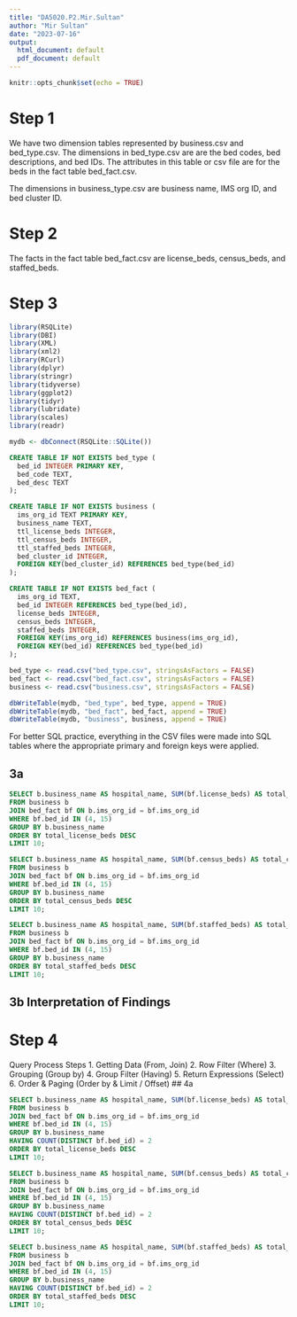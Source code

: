 ---
title: "DA5020.P2.Mir.Sultan"
author: "Mir Sultan"
date: "2023-07-16"
output:
  html_document: default
  pdf_document: default
---

```{r setup, include=FALSE}
knitr::opts_chunk$set(echo = TRUE)
```

# Step 1
We have two dimension tables represented by business.csv and bed_type.csv.
The dimensions in bed_type.csv are are the bed codes, bed descriptions, and bed IDs. The attributes in this table or csv file are for the beds in the fact table bed_fact.csv.

The dimensions in business_type.csv are business name, IMS org ID, and bed cluster ID. 


# Step 2
The facts in the fact table bed_fact.csv are license_beds, census_beds, and staffed_beds. 


# Step 3
```{r message=FALSE, warning=FALSE}
library(RSQLite)
library(DBI)
library(XML)
library(xml2)
library(RCurl)
library(dplyr)
library(stringr)
library(tidyverse)
library(ggplot2)
library(tidyr)
library(lubridate)
library(scales)
library(readr)

mydb <- dbConnect(RSQLite::SQLite())

```

```{sql, connection=mydb}
CREATE TABLE IF NOT EXISTS bed_type (
  bed_id INTEGER PRIMARY KEY,
  bed_code TEXT,
  bed_desc TEXT
);
```
```{sql, connection=mydb}
CREATE TABLE IF NOT EXISTS business (
  ims_org_id TEXT PRIMARY KEY,
  business_name TEXT,
  ttl_license_beds INTEGER,
  ttl_census_beds INTEGER,
  ttl_staffed_beds INTEGER,
  bed_cluster_id INTEGER,
  FOREIGN KEY(bed_cluster_id) REFERENCES bed_type(bed_id)
);
```
```{sql, connection=mydb}
CREATE TABLE IF NOT EXISTS bed_fact (
  ims_org_id TEXT,
  bed_id INTEGER REFERENCES bed_type(bed_id),
  license_beds INTEGER,
  census_beds INTEGER,
  staffed_beds INTEGER,
  FOREIGN KEY(ims_org_id) REFERENCES business(ims_org_id),
  FOREIGN KEY(bed_id) REFERENCES bed_type(bed_id)
);
```

```{r}
bed_type <- read.csv("bed_type.csv", stringsAsFactors = FALSE)
bed_fact <- read.csv("bed_fact.csv", stringsAsFactors = FALSE)
business <- read.csv("business.csv", stringsAsFactors = FALSE)

dbWriteTable(mydb, "bed_type", bed_type, append = TRUE)
dbWriteTable(mydb, "bed_fact", bed_fact, append = TRUE)
dbWriteTable(mydb, "business", business, append = TRUE)

```
For better SQL practice, everything in the CSV files were made into SQL tables where the appropriate primary and foreign keys were applied.

## 3a
```{sql, connection=mydb}
SELECT b.business_name AS hospital_name, SUM(bf.license_beds) AS total_license_beds
FROM business b
JOIN bed_fact bf ON b.ims_org_id = bf.ims_org_id
WHERE bf.bed_id IN (4, 15)
GROUP BY b.business_name
ORDER BY total_license_beds DESC
LIMIT 10;
```

```{sql, connection=mydb}
SELECT b.business_name AS hospital_name, SUM(bf.census_beds) AS total_census_beds
FROM business b
JOIN bed_fact bf ON b.ims_org_id = bf.ims_org_id
WHERE bf.bed_id IN (4, 15)
GROUP BY b.business_name
ORDER BY total_census_beds DESC
LIMIT 10;
```

```{sql, connection=mydb}
SELECT b.business_name AS hospital_name, SUM(bf.staffed_beds) AS total_staffed_beds
FROM business b
JOIN bed_fact bf ON b.ims_org_id = bf.ims_org_id
WHERE bf.bed_id IN (4, 15)
GROUP BY b.business_name
ORDER BY total_staffed_beds DESC
LIMIT 10;
```

## 3b Interpretation of Findings


# Step 4
Query Process Steps
1. Getting Data (From, Join)
2. Row Filter (Where)
3. Grouping (Group by)
4. Group Filter (Having)
5. Return Expressions (Select)
6. Order & Paging (Order by & Limit / Offset)
## 4a
```{sql, connection=mydb}
SELECT b.business_name AS hospital_name, SUM(bf.license_beds) AS total_license_beds
FROM business b
JOIN bed_fact bf ON b.ims_org_id = bf.ims_org_id
WHERE bf.bed_id IN (4, 15)
GROUP BY b.business_name
HAVING COUNT(DISTINCT bf.bed_id) = 2
ORDER BY total_license_beds DESC
LIMIT 10;
```

```{sql, connection=mydb}
SELECT b.business_name AS hospital_name, SUM(bf.census_beds) AS total_census_beds
FROM business b
JOIN bed_fact bf ON b.ims_org_id = bf.ims_org_id
WHERE bf.bed_id IN (4, 15)
GROUP BY b.business_name
HAVING COUNT(DISTINCT bf.bed_id) = 2
ORDER BY total_census_beds DESC
LIMIT 10;
```

```{sql, connection=mydb}
SELECT b.business_name AS hospital_name, SUM(bf.staffed_beds) AS total_staffed_beds
FROM business b
JOIN bed_fact bf ON b.ims_org_id = bf.ims_org_id
WHERE bf.bed_id IN (4, 15)
GROUP BY b.business_name
HAVING COUNT(DISTINCT bf.bed_id) = 2
ORDER BY total_staffed_beds DESC
LIMIT 10;
```











